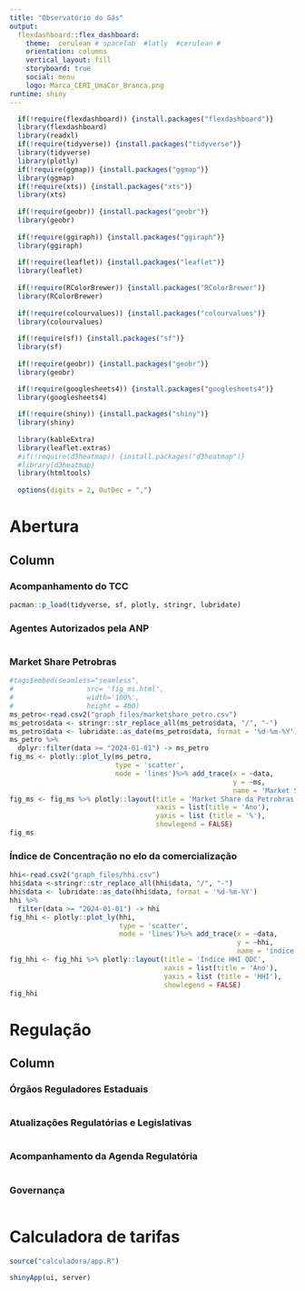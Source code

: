 ```yaml
---
title: "Observatório do Gás"
output: 
  flexdashboard::flex_dashboard: 
    theme:  cerulean # spacelab  #latly  #cerulean # 
    orientation: columns
    vertical_layout: fill
    storyboard: true
    social: menu
    logo: Marca_CERI_UmaCor_Branca.png
runtime: shiny
---
```

<style>
.navbar-logo img {
    position: absolute;
    right: 0px;
}
img{
     max-height:48px;
}
</style>

```r
  if(!require(flexdashboard)) {install.packages("flexdashboard")}
  library(flexdashboard)
  library(readxl)
  if(!require(tidyverse)) {install.packages("tidyverse")}
  library(tidyverse)
  library(plotly)
  if(!require(ggmap)) {install.packages("ggmap")}
  library(ggmap)
  if(!require(xts)) {install.packages("xts")}
  library(xts)
  
  if(!require(geobr)) {install.packages("geobr")}
  library(geobr)
  
  if(!require(ggiraph)) {install.packages("ggiraph")}
  library(ggiraph)
  
  if(!require(leaflet)) {install.packages("leaflet")}
  library(leaflet)
  
  if(!require(RColorBrewer)) {install.packages("RColorBrewer")}
  library(RColorBrewer)
  
  if(!require(colourvalues)) {install.packages("colourvalues")}
  library(colourvalues)
  
  if(!require(sf)) {install.packages("sf")}
  library(sf)
  
  if(!require(geobr)) {install.packages("geobr")}
  library(geobr)

  if(!require(googlesheets4)) {install.packages("googlesheets4")}
  library(googlesheets4)
  
  if(!require(shiny)) {install.packages("shiny")}
  library(shiny)
  
  library(kableExtra)
  library(leaflet.extras)
  #if(!require(d3heatmap)) {install.packages("d3heatmap")}
  #library(d3heatmap)
  library(htmltools)
  
  options(digits = 2, OutDec = ",")
```

# Abertura {data-icon="ion-android-navigate"}

## Column {.tabset}

### Acompanhamento do TCC

```r
pacman::p_load(tidyverse, sf, plotly, stringr, lubridate)
```

### Agentes Autorizados pela ANP

```r
```

### Market Share Petrobras {data-width=700}

```r
#tags$embed(seamless="seamless",  
#                  src= 'fig_ms.html',
#                  width='100%',
#                  height = 400)
ms_petro<-read.csv2("graph_files/marketshare_petro.csv")
ms_petro$data <- stringr::str_replace_all(ms_petro$data, "/", "-")
ms_petro$data <- lubridate::as_date(ms_petro$data, format = '%d-%m-%Y')
ms_petro %>%
  dplyr::filter(data >= "2024-01-01") -> ms_petro
fig_ms <- plotly::plot_ly(ms_petro,
                          type = 'scatter',
                          mode = 'lines')%>% add_trace(x = ~data, 
                                                       y = ~ms,
                                                       name = 'Market Share')
fig_ms <- fig_ms %>% plotly::layout(title = 'Market Share da Petrobras - QDC',
                                    xaxis = list(title = 'Ano'),
                                    yaxis = list (title = '%'),
                                    showlegend = FALSE)
fig_ms

```

### Índice de Concentração no elo da comercialização {data-width=700}

```r
hhi<-read.csv2("graph_files/hhi.csv")
hhi$data <-stringr::str_replace_all(hhi$data, "/", "-")
hhi$data <- lubridate::as_date(hhi$data, format = '%d-%m-%Y')
hhi %>%
  filter(data >= "2024-01-01") -> hhi
fig_hhi <- plotly::plot_ly(hhi,
                           type = 'scatter',
                           mode = 'lines')%>% add_trace(x = ~data, 
                                                        y = ~hhi,
                                                        name = 'índice')
fig_hhi <- fig_hhi %>% plotly::layout(title = 'Índice HHI QDC',
                                      xaxis = list(title = 'Ano'),
                                      yaxis = list (title = 'HHI'), 
                                      showlegend = FALSE)
fig_hhi
```

# Regulação {data-icon="ion-ios-book"}

## Column {.tabset}

### Órgãos Reguladores Estaduais {data-width=700}

```r
```

### Atualizações Regulatórias e Legislativas

```r
```

### Acompanhamento da Agenda Regulatória

```r
```

### Governança

```r
```



# Calculadora de tarifas {data-icon="ion-cash"}

```r
source("calculadora/app.R")

shinyApp(ui, server)
```
